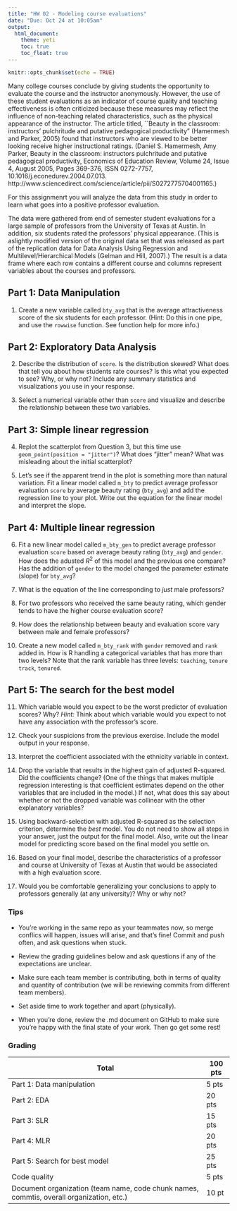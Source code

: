 ```yaml
---
title: "HW 02 - Modeling course evaluations"
date: "Due: Oct 24 at 10:05am"
output: 
  html_document: 
    theme: yeti
    toc: true
    toc_float: true
---
```


```r
knitr::opts_chunk$set(echo = TRUE)
```

Many college courses conclude by giving students the opportunity to evaluate the course and the instructor anonymously. However, the use of these student evaluations as an indicator of course quality and teaching effectiveness is often criticized because these measures may reflect the influence of non-teaching related characteristics, such as the physical appearance of the instructor. The article titled, ``Beauty in the classroom: instructors’ pulchritude and putative pedagogical productivity" (Hamermesh and Parker, 2005) found that instructors who are viewed to be better looking receive higher instructional ratings. (Daniel S. Hamermesh, Amy Parker, Beauty in the classroom: instructors pulchritude and putative pedagogical productivity, Economics of Education Review, Volume 24, Issue 4, August 2005, Pages 369-376, ISSN 0272-7757, 10.1016/j.econedurev.2004.07.013. http://www.sciencedirect.com/science/article/pii/S0272775704001165.)

For this assignmenrt you will analyze the data from this study in order to learn what goes into a positive professor evaluation.

The data were gathered from end of semester student evaluations for a large sample of professors from the University of Texas at Austin. In addition, six students rated the professors’ physical appearance. (This is aslightly modified version of the original data set that was released as part of the replication data for Data Analysis Using Regression and Multilevel/Hierarchical Models (Gelman and Hill, 2007).) The result is a data frame where each row contains a different course and columns represent variables about the courses and professors.



## Part 1: Data Manipulation 

1.  Create a new variable called `bty_avg` that is the average attractiveness
    score of the six students for each professor. (Hint: Do this in one pipe, 
    and use the `rowwise` function. See function help for more info.)

## Part 2: Exploratory Data Analysis

2.  Describe the distribution of `score`. Is the distribution skewed? What does 
    that tell you about how students rate courses? Is this what you expected to 
    see? Why, or why not? Include any summary statistics and visualizations
    you use in your response.

3.  Select a numerical variable other than `score` and visualize and describe
    the relationship between these two variables.

## Part 3: Simple linear regression

4.  Replot the scatterplot from Question 3, but this time use  
    `geom_point(position = "jitter")`? What does "jitter" mean? What was misleading about the initial scatterplot?

5.  Let's see if the apparent trend in the plot is something more than
    natural variation. Fit a linear model called `m_bty` to predict average
    professor evaluation `score` by average beauty rating (`bty_avg`) and add 
    the regression line to your plot. Write out the equation for the linear 
    model and interpret the slope.

## Part 4: Multiple linear regression

6.  Fit a new linear model called `m_bty_gen` to predict average
    professor evaluation `score` based on average beauty rating (`bty_avg`) and
    `gender`. How does the adusted $R^2$ of this model and the previous one
    compare? Has the addition of `gender` to the model changed the parameter
    estimate (slope) for `bty_avg`?

7.  What is the equation of the line corresponding to *just* male professors?
    
8.  For two professors who received the same beauty rating, which gender tends 
    to have the higher course evaluation score?
    
9. How does the relationship between beauty and evaluation score
    vary between male and female professors?
    
10.  Create a new model called `m_bty_rank` with `gender` removed and `rank` 
    added in. How is R handling a categorical variables that has more 
    than two levels? Note that the rank variable has three levels: `teaching`, 
    `tenure track`, `tenured`.

## Part 5: The search for the best model

11. Which variable would you expect to be the worst predictor of 
    evaluation scores? Why? *Hint:* Think about which variable would you 
    expect to not have any association with the professor's score.

12. Check your suspicions from the previous exercise. Include the model output
    in your response.

13. Interpret the coefficient associated with the ethnicity variable in context.

14. Drop the variable that results in the highest gain of adjusted R-squared.
    Did the coefficients change?
    (One of the things that makes multiple regression interesting is that
    coefficient estimates depend on the other variables that are included in
    the model.) If not, what does this say about whether or not the dropped
    variable was collinear with the other explanatory variables?

15. Using backward-selection with adjusted R-squared as the selection 
    criterion, determine the *best* model. You do not need to show all 
    steps in your answer, just the output for the final model. Also, 
    write out the linear model for predicting score based on the final 
    model you settle on.

16. Based on your final model, describe the characteristics of a professor and 
    course at University of Texas at Austin that would be associated with a high
    evaluation score.

17. Would you be comfortable generalizing your conclusions to apply to professors
    generally (at any university)? Why or why not?


### Tips

- You're working in the same repo as your teammates now, so merge conflics will happen, issues will arise, and that’s fine! Commit and push often, and ask questions when stuck.

- Review the grading guidelines below and ask questions if any of the expectations are unclear.

- Make sure each team member is contributing, both in terms of quality and quantity of contribution (we will be reviewing commits from different team members).

- Set aside time to work together and apart (physically).

- When you're done, review the .md document on GitHub to make sure you're happy with the final state of your work. Then go get some rest!

### Grading

Total                                                   | 100 pts
--------------------------------------------------------|--------
Part 1: Data manipulation                               | 5 pts
Part 2: EDA                                             | 20 pts
Part 3: SLR                                             | 15 pts
Part 4: MLR                                             | 20 pts
Part 5: Search for best model                           | 25 pts
Code quality                                            | 5 pts
Document organization  (team name, code chunk names, commtis, overall organization, etc.)                                     | 10 pt
